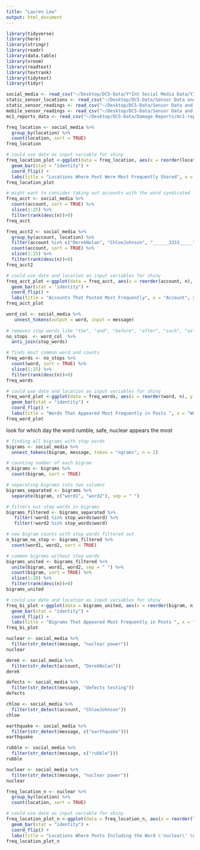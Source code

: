 ```yaml
---
title: "Lauren Low"
output: html_document
---
```


```r
library(tidyverse)
library(here)
library(stringr)
library(readr)
library(data.table)
library(vroom)
library(readtext)
library(textrank)
library(tidytext)
library(tidyr)
```

```r
social_media <- read_csv("~/Desktop/DC5-Data/Y*Int Social Media Data/YInt.csv") 
static_sensor_locations <- read_csv("~/Desktop/DC5-Data/Sensor Data and Maps/StaticSensorLocations.csv")
static_sensor_readings <- read_csv("~/Desktop/DC5-Data/Sensor Data and Maps/StaticSensorReadings.csv") 
mobile_sensor_readings <- read_csv("~/Desktop/DC5-Data/Sensor Data and Maps/MobileSensorReadings.csv") 
mc1_reports_data <- read_csv("~/Desktop/DC5-Data/Damage Reports/mc1-reports-data.csv") 
```

```r
freq_location <- social_media %>%
  group_by(location) %>%
  count(location, sort = TRUE)
freq_location

# could use date as input variable for shiny
freq_location_plot <-ggplot(data = freq_location, aes(x = reorder(location, n), y = n)) +
  geom_bar(stat = "identity") + 
  coord_flip() +
  labs(title = "Locations Where Post Were Most Frequently Shared", x = "Location", y = "Number of Posts per Location") 
freq_location_plot
```

```r
# might want to consider taking out accounts with the word syndicated
freq_acct <- social_media %>%
  count(account, sort = TRUE) %>%
  slice(1:25) %>%
  filter(rank(desc(n))>0)
freq_acct

freq_acct2 <- social_media %>%
  group_by(account, location) %>%
  filter(account %in% c("DerekNolan", "ChloeJohnson", "______3333_____", "CantonCoordon2", "	CassieStones")) %>%
  count(account, sort = TRUE) %>%
  slice(1:25) %>%
  filter(rank(desc(n))>0)
freq_acct2

# could use date and location as input variables for shiny
freq_acct_plot <-ggplot(data = freq_acct, aes(x = reorder(account, n), y = n)) +
  geom_bar(stat = "identity") + 
  coord_flip() +
  labs(title = "Accounts That Posted Most Frequently", x = "Account", y = "Number of Posts per Account") 
freq_acct_plot
```

```r
word_col <- social_media %>% 
   unnest_tokens(output = word, input = message) 
 
# removes stop words like "the", "and", "before", "after", "such", "as", etc.
no_stops  <- word_col  %>%
  anti_join(stop_words)

# finds most common word and counts
freq_words <- no_stops %>%
  count(word, sort = TRUE) %>%
  slice(1:25) %>%
  filter(rank(desc(n))>0)
freq_words

# could use date and location as input variables for shiny
freq_word_plot <-ggplot(data = freq_words, aes(x = reorder(word, n), y = n)) +
  geom_bar(stat = "identity") + 
  coord_flip() +
  labs(title = "Words That Appeared Most Frequently in Posts ", x = "Word", y = "Number of Occurances Accross All Posts") 
freq_word_plot
```

look for which day the word rumble, safe, nuclear appears the most

```r
# finding all bigrams with stop words
bigrams <- social_media %>%
  unnest_tokens(bigram, message, token = "ngrams", n = 2)

# counting number of each bigram
n_bigrams <- bigrams %>%
  count(bigram, sort = TRUE)

# separating bigrams into two columns
bigrams_separated <- bigrams %>%
  separate(bigram, c("word1", "word2"), sep = " ")

# filters out stop words in bigrams
bigrams_filtered <- bigrams_separated %>%
   filter(!word1 %in% stop_words$word) %>%
   filter(!word2 %in% stop_words$word)

# new bigram counts with stop words filtered out
n_bigram_no_stop <- bigrams_filtered %>%
  count(word1, word2, sort = TRUE)

# common bigrams without stop words
bigrams_united <- bigrams_filtered %>%
  unite(bigram, word1, word2, sep = " ") %>%
  count(bigram, sort = TRUE) %>%
  slice(1:20) %>%
  filter(rank(desc(n))>0)
bigrams_united

# could use date and location as input variables for shiny
freq_bi_plot <-ggplot(data = bigrams_united, aes(x = reorder(bigram, n), y = n)) +
  geom_bar(stat = "identity") + 
  coord_flip() +
  labs(title = "Bigrams That Appeared Most Frequently in Posts ", x = "Bigram", y = "Number of Occurances Accross All Posts") 
freq_bi_plot
```

```r
nuclear <- social_media %>%
  filter(str_detect(message, "nuclear power"))
nuclear

derek <- social_media %>%
  filter(str_detect(account, "DerekNolan"))
derek

defects <- social_media %>%
  filter(str_detect(message, "defects testing"))
defects

chloe <- social_media %>%
  filter(str_detect(account, "ChloeJohnson"))
chloe

earthquake <- social_media %>%
  filter(str_detect(message, c("earthquake")))
earthquake 

rubble <- social_media %>%
  filter(str_detect(message, c("rubble")))
rubble

```

```r
nuclear <- social_media %>%
  filter(str_detect(message, "nuclear power"))
nuclear

freq_location_n <- nuclear %>%
  group_by(location) %>%
  count(location, sort = TRUE)

# could use date as input variable for shiny
freq_location_plot_n <-ggplot(data = freq_location_n, aes(x = reorder(location, n), y = n)) +
  geom_bar(stat = "identity") + 
  coord_flip() +
  labs(title = "Locations Where Posts Including the Word \'nuclear\' \nWere Most Frequently Shared", x = "Location", y = "Number of Posts per Location") 
freq_location_plot_n
```

